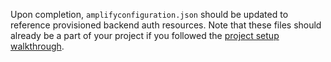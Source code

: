 Upon completion, `amplifyconfiguration.json` should be updated to reference provisioned backend auth resources.  Note that these files should already be a part of your project if you followed the [project setup walkthrough](/[platform]/start/project-setup/create-application/).
